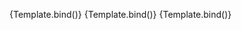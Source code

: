 
<Meta
	title="Components/Textarea/Icon"
	component={VvTextarea}
	args={defaultArgs}
	argTypes={argTypes}
/>

<Canvas>
	<Story
		name="Default"
		args={{
			icon: 'heart',
		}}
		argTypes={{
			icon: {
				control: {
					disable: true,
				},
			},
		}}
		play={defaultTest}
	>
		{Template.bind()}
	</Story>
</Canvas>

<Canvas>
	<Story
		name="Left"
		args={{
			icon: 'heart',
			iconPosition: 'left',
		}}
		argTypes={{
			icon: {
				control: {
					disable: true,
				},
			},
			iconPosition: {
				control: {
					disable: true,
				},
			},
		}}
		play={defaultTest}
	>
		{Template.bind()}
	</Story>
</Canvas>

<Canvas>
	<Story
		name="Src"
		args={{
			icon: {
				name: 'engineering',
				src: 'https://raw.githubusercontent.com/google/material-design-icons/master/src/social/engineering/materialicons/24px.svg',
			},
		}}
		argTypes={{
			icon: {
				control: {
					disable: true,
				},
			},
		}}
		play={defaultTest}
	>
		{Template.bind()}
	</Story>
</Canvas>
